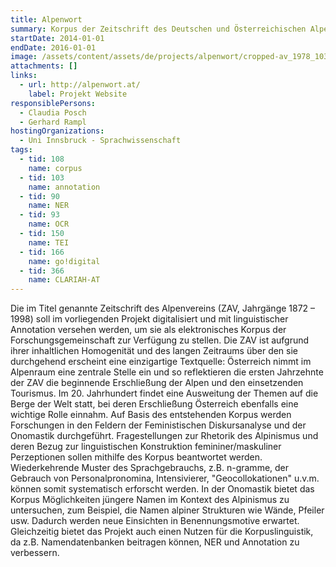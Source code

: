 ```yaml
---
title: Alpenwort
summary: Korpus der Zeitschrift des Deutschen und Österreichischen Alpenvereins.
startDate: 2014-01-01
endDate: 2016-01-01
image: /assets/content/assets/de/projects/alpenwort/cropped-av_1978_103-247_neu.png
attachments: []
links:
  - url: http://alpenwort.at/
    label: Projekt Website
responsiblePersons:
  - Claudia Posch
  - Gerhard Rampl
hostingOrganizations:
  - Uni Innsbruck - Sprachwissenschaft
tags:
  - tid: 108
    name: corpus
  - tid: 103
    name: annotation
  - tid: 90
    name: NER
  - tid: 93
    name: OCR
  - tid: 150
    name: TEI
  - tid: 166
    name: go!digital
  - tid: 366
    name: CLARIAH-AT
---
```

Die im Titel genannte Zeitschrift des Alpenvereins (ZAV, Jahrgänge 1872 – 1998) soll im vorliegenden Projekt digitalisiert und mit linguistischer Annotation versehen werden, um sie als elektronisches Korpus der Forschungsgemeinschaft zur Verfügung zu stellen. Die ZAV ist aufgrund ihrer inhaltlichen Homogenität und des langen Zeitraums über den sie durchgehend erscheint eine einzigartige Textquelle: Österreich nimmt im Alpenraum eine zentrale Stelle ein und so reflektieren die ersten Jahrzehnte der ZAV die beginnende Erschließung der Alpen und den einsetzenden Tourismus. Im 20. Jahrhundert findet eine Ausweitung der Themen auf die Berge der Welt statt, bei deren Erschließung Österreich ebenfalls eine wichtige Rolle einnahm. Auf Basis des entstehenden Korpus werden Forschungen in den Feldern der Feministischen Diskursanalyse und der Onomastik durchgeführt. Fragestellungen zur Rhetorik des Alpinismus und deren Bezug zur linguistischen Konstruktion femininer/maskuliner Perzeptionen sollen mithilfe des Korpus beantwortet werden. Wiederkehrende Muster des Sprachgebrauchs, z.B. n-gramme, der Gebrauch von Personalpronomina, Intensivierer, "Geocollokationen" u.v.m. können somit systematisch erforscht werden. In der Onomastik bietet das Korpus Möglichkeiten jüngere Namen im Kontext des Alpinismus zu untersuchen, zum Beispiel, die Namen alpiner Strukturen wie Wände, Pfeiler usw. Dadurch werden neue Einsichten in Benennungsmotive erwartet. Gleichzeitig bietet das Projekt auch einen Nutzen für die Korpuslinguistik, da z.B. Namendatenbanken beitragen können, NER und Annotation zu verbessern.
